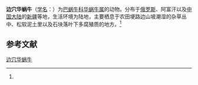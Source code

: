 {{Speciesbox
| name = 边穴华蜗牛
| status = 
| status_system = 
| image = 
| genus = Cathaica
| species = cavimargo
| authority = (Martens, 1879)<ref name='id11098'>{{cite web| url =http://www.bioinfo.cn/db05/BjdwSpecies.php?action=view&id=11098| title =边穴华蜗牛| work =《中国动物物种编目数据库》| publisher =中国科学院微生物研究所| author =中国科学院动物研究所| accessdate =2009-04-28| deadurl =yes| archiveurl =https://web.archive.org/web/20160305025018/http://www.bioinfo.cn/db05/BjdwSpecies.php?action=view&id=11098| archivedate =2016-03-05}}</ref>
}}

'''边穴华蜗牛'''（[[学名|学名]]：{{lang|la|''Cathaica cavimargo''}}）为[[巴蜗牛科|巴蜗牛科]][[华蜗牛属|华蜗牛属]]的动物。分布于[[俄罗斯|俄罗斯]]、阿富汗以及[[中国大陆|中国大陆]]的[[新疆|新疆]]等地，生活环境为陆地，主要栖息于农田埂路边山坡潮湿的杂草丛中、松软泥土里以及石块落叶下多腐殖质的地方。<ref name='id11098'/>

== 参考文献 ==
{{reflist}}

{{Wikispecies|Cathaica cavimargo}}
{{Taxonbar|from=Q15229979}}

[[Category:华蜗牛属|边穴华蜗牛]]


{{软体动物小作品}}